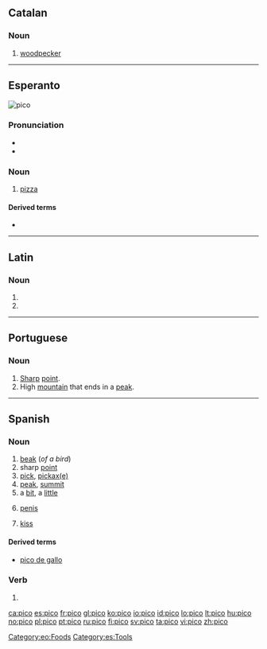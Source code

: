 {{also|Pico|pico-|piĉo|picó}}
==Catalan==

===Noun===
{{infl|ca|noun|g=m}}

# [[woodpecker]]

{{attention|ca}}

----

==Esperanto==
[[Image:Supreme_pizza.jpg|thumb|pico]]
{{wikipedia|lang=eo}}

===Pronunciation===
* {{IPA|/ˈpitso/|lang=eo}}
* {{hyphenation|pi|co}}

===Noun===
{{eo-noun}}
# [[pizza]]

====Derived terms====
* {{l|eo|picejo|gloss=[[pizzeria]]}}

[[Category:eo:Foods]]

----

==Latin==

===Noun===
{{la-noun-form|pīcō}}

# {{inflection of|picus|pīcus|dat|s|lang=la}}
# {{inflection of|picus|pīcus|abl|s|lang=la}}

----

==Portuguese==

===Noun===
{{infl|pt|noun|plural|picos}}

# [[sharp|Sharp]] [[point]].
# High [[mountain]] that ends in a [[peak]].

----

==Spanish==

===Noun===
{{es-noun-m}}

# [[beak]] (''of a bird'')
# sharp [[point]]
# [[pick]], [[pickaxe|pickax(e)]]
# [[peak]], [[summit]]
# a [[bit]], a [[little]]
# {{context|colloquial|Chile|Costa Rica|lang=es}} [[penis]]
# {{context|colloquial|Bolivia|Colombia|lang=es}} [[kiss]]

====Derived terms====
* [[pico de gallo]]

===Verb===
{{es-verb-form|picar}}

# {{es-verb form of|ending=ar|mood=indicative|tense=present|pers=1|number=singular|[[picar]]}}

[[Category:es:Tools]]

[[ca:pico]]
[[es:pico]]
[[fr:pico]]
[[gl:pico]]
[[ko:pico]]
[[io:pico]]
[[id:pico]]
[[lo:pico]]
[[lt:pico]]
[[hu:pico]]
[[no:pico]]
[[pl:pico]]
[[pt:pico]]
[[ru:pico]]
[[fi:pico]]
[[sv:pico]]
[[ta:pico]]
[[vi:pico]]
[[zh:pico]]